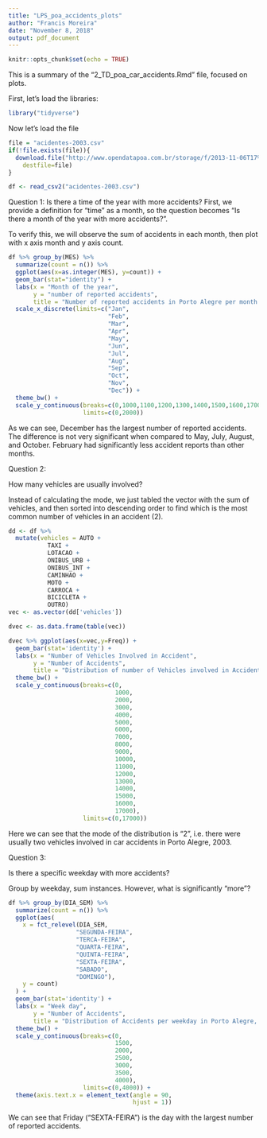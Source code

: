 ```yaml
---
title: "LPS_poa_accidents_plots"
author: "Francis Moreira"
date: "November 8, 2018"
output: pdf_document
---
```


```r
knitr::opts_chunk$set(echo = TRUE)
```

This is a summary of the "2_TD_poa_car_accidents.Rmd" file, focused on plots.

First, let's load the libraries:

```r
library("tidyverse")
```


Now let's load the file
```r
file = "acidentes-2003.csv"
if(!file.exists(file)){
  download.file("http://www.opendatapoa.com.br/storage/f/2013-11-06T17%3A38%3A06.476Z/acidentes-2003.csv",
	destfile=file)
}

df <- read_csv2("acidentes-2003.csv")
```

Question 1:
Is there a time of the year with more accidents?
First, we provide a definition for "time" as a month,
so the question becomes "Is there a month of the year with more accidents?".

To verify this, we will observe the sum of accidents in each month, then plot with x axis month and y axis count.

```r
df %>% group_by(MES) %>%
  summarize(count = n()) %>%
  ggplot(aes(x=as.integer(MES), y=count)) +
  geom_bar(stat="identity") +
  labs(x = "Month of the year", 
       y = "number of reported accidents",
       title = "Number of reported accidents in Porto Alegre per month of 2003") +
  scale_x_discrete(limits=c("Jan",
                            "Feb",
                            "Mar",
                            "Apr",
                            "May",
                            "Jun",
                            "Jul",
                            "Aug",
                            "Sep",
                            "Oct",
                            "Nov",
                            "Dec")) +
  theme_bw() +
  scale_y_continuous(breaks=c(0,1000,1100,1200,1300,1400,1500,1600,1700,1800,1900,2000),
                     limits=c(0,2000))
```

As we can see, December has the largest number of reported accidents.
The difference is not very significant when compared to May, July, August, and October.
February had significantly less accident reports than other months.


Question 2:

How many vehicles are usually involved?

Instead of calculating the mode, we just tabled the vector with the sum of vehicles, and then sorted into descending order to find which is the most common number of vehicles in an accident (2).

```r
dd <- df %>%
  mutate(vehicles = AUTO +
           TAXI +
           LOTACAO +
           ONIBUS_URB +
           ONIBUS_INT +
           CAMINHAO +
           MOTO +
           CARROCA +
           BICICLETA +
           OUTRO)
vec <- as.vector(dd['vehicles'])

dvec <- as.data.frame(table(vec))

dvec %>% ggplot(aes(x=vec,y=Freq)) +
  geom_bar(stat='identity') +
  labs(x = "Number of Vehicles Involved in Accident",
       y = "Number of Accidents",
       title = "Distribution of number of Vehicles involved in Accidents in Porto Alegre, 2003") +
  theme_bw() +
  scale_y_continuous(breaks=c(0,
                              1000,
                              2000,
                              3000,
                              4000,
                              5000,
                              6000,
                              7000,
                              8000,
                              9000,
                              10000,
                              11000,
                              12000,
                              13000,
                              14000,
                              15000,
                              16000,
                              17000),
                     limits=c(0,17000))
```

Here we can see that the mode of the distribution is "2", i.e. there were usually two vehicles involved in car accidents in Porto Alegre, 2003.

Question 3:

Is there a specific weekday with more accidents? 

Group by weekday, sum instances. However, what is significantly "more"?

```r

df %>% group_by(DIA_SEM) %>% 
  summarize(count = n()) %>% 
  ggplot(aes(
    x = fct_relevel(DIA_SEM,
                   "SEGUNDA-FEIRA",
                   "TERCA-FEIRA",
                   "QUARTA-FEIRA",
                   "QUINTA-FEIRA",
                   "SEXTA-FEIRA",
                   "SABADO",
                   "DOMINGO"),
    y = count)
  ) +
  geom_bar(stat='identity') +
  labs(x = "Week day",
       y = "Number of Accidents",
       title = "Distribution of Accidents per weekday in Porto Alegre, 2003") +
  theme_bw() +
  scale_y_continuous(breaks=c(0,
                              1500,
                              2000,
                              2500,
                              3000,
                              3500,
                              4000),
                     limits=c(0,4000)) +
  theme(axis.text.x = element_text(angle = 90,
                                   hjust = 1))
```

We can see that Friday ("SEXTA-FEIRA") is the day with the largest number of reported accidents.


